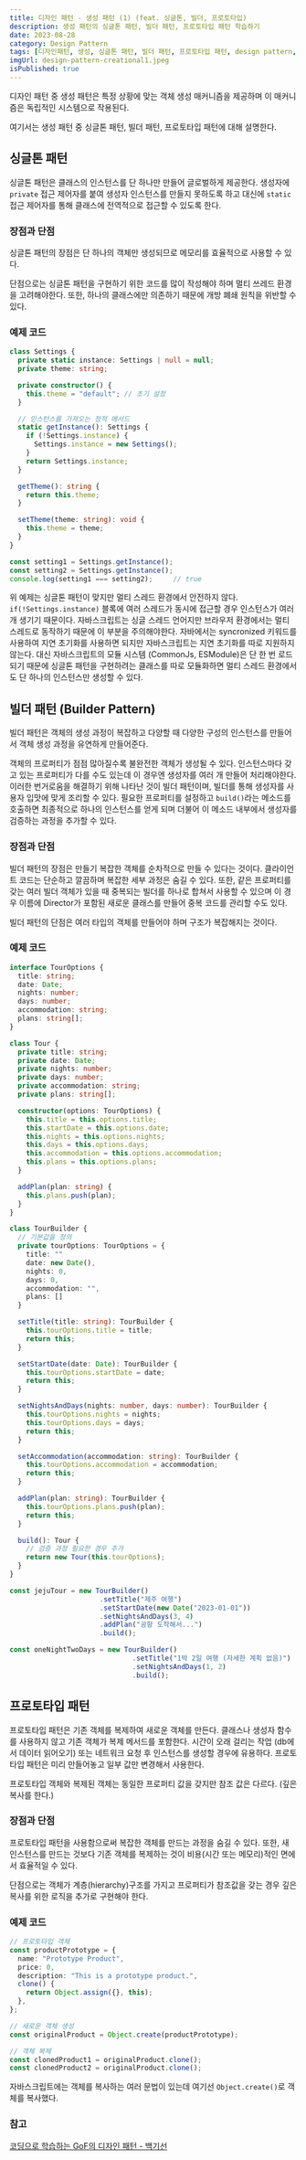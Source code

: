 ```yaml
---
title: 디자인 패턴 - 생성 패턴 (1) (feat. 싱글톤, 빌더, 프로토타입)
description: 생성 패턴의 싱글톤 패턴, 빌더 패턴, 프로토타입 패턴 학습하기
date: 2023-08-28
category: Design Pattern
tags: [디자인패턴, 생성, 싱글톤 패턴, 빌더 패턴, 프로토타입 패턴, design pattern, singleton, builder, prototype]
imgUrl: design-pattern-creational1.jpeg
isPublished: true
---
```


디자인 패턴 중 생성 패턴은 특정 상황에 맞는 객체 생성 매커니즘을 제공하며 이 매커니즘은 독립적인 시스템으로 작용된다.

여기서는 생성 패턴 중 싱글톤 패턴, 빌더 패턴, 프로토타입 패턴에 대해 설명한다.

## 싱글톤 패턴

싱글톤 패턴은 클래스의 인스턴스를 단 하나만 만들어 글로벌하게 제공한다. 
생성자에 `private` 접근 제어자를 붙여 생성자 인스턴스를 만들지 못하도록 하고 대신에 `static` 접근 제어자를 통해 클래스에 전역적으로 접근할 수 있도록 한다.

### 장점과 단점

싱글톤 패턴의 장점은 단 하나의 객체만 생성되므로 메모리를 효율적으로 사용할 수 있다.

단점으로는 싱글톤 패턴을 구현하기 위한 코드를 많이 작성해야 하며 멀티 쓰레드 환경을 고려해야한다.
또한, 하나의 클래스에만 의존하기 때문에 개방 폐쇄 원칙을 위반할 수 있다.

### 예제 코드

```ts
class Settings {
  private static instance: Settings | null = null;
  private theme: string;

  private constructor() {
    this.theme = "default"; // 초기 설정
  }

  // 인스턴스를 가져오는 정적 메서드
  static getInstance(): Settings {
    if (!Settings.instance) {
      Settings.instance = new Settings();
    }
    return Settings.instance;
  }

  getTheme(): string {
    return this.theme;
  }

  setTheme(theme: string): void {
    this.theme = theme;
  }
}

const setting1 = Settings.getInstance();
const setting2 = Settings.getInstance();
console.log(setting1 === setting2);     // true
```

위 예제는 싱글톤 패턴이 맞지만 멀티 스레드 환경에서 안전하지 않다. 
`if(!Settings.instance)` 블록에 여러 스레드가 동시에 접근할 경우 인스턴스가 여러 개 생기기 때문이다. 
자바스크립트는 싱글 스레드 언어지만 브라우저 환경에서는 멀티 스레드로 동작하기 때문에 이 부분을 주의해야한다.
자바에서는 syncronized 키워드를 사용하여 지연 초기화를 사용하면 되지만 자바스크립트는 지연 초기화를 따로 지원하지 않는다.
대신 자바스크립트의 모듈 시스템 \(CommonJs, ESModule\)은 단 한 번 로드되기 때문에 싱글톤 패턴을 구현하려는 클래스를 따로 모듈화하면 멀티 스레드 환경에서도 단 하나의 인스턴스만 생성할 수 있다.


## 빌더 패턴 \(Builder Pattern\)

빌더 패턴은 객체의 생성 과정이 복잡하고 다양할 때 다양한 구성의 인스턴스를 만들어서 객체 생성 과정을 유연하게 만들어준다.

객체의 프로퍼티가 점점 많아질수록 불완전한 객체가 생성될 수 있다.
인스턴스마다 갖고 있는 프로퍼티가 다를 수도 있는데 이 경우엔 생성자를 여러 개 만들어 처리해야한다.
이러한 번거로움을 해결하기 위해 나타난 것이 빌더 패턴이며, 빌더를 통해 생성자를 사용자 입맛에 맞게 조리할 수 있다.
필요한 프로퍼티를 설정하고 `build()`라는 메소드를 호출하면 최종적으로 하나의 인스턴스를 얻게 되며 더불어 이 메소드 내부에서 생성자를 검증하는 과정을 추가할 수 있다.

### 장점과 단점

빌더 패턴의 장점은 만들기 복잡한 객체를 순차적으로 만들 수 있다는 것이다.
클라이언트 코드는 단순하고 깔끔하며 복잡한 세부 과정은 숨길 수 있다.
또한, 같은 프로퍼티를 갖는 여러 빌더 객체가 있을 때 중복되는 빌더를 하나로 합쳐서 사용할 수 있으며 이 경우 이름에 Director가 포함된 새로운 클래스를 만들어 중복 코드를 관리할 수도 있다.

빌더 패턴의 단점은 여러 타입의 객체를 만들어야 하며 구조가 복잡해지는 것이다.

### 예제 코드

```ts
interface TourOptions {
  title: string;
  date: Date;
  nights: number;
  days: number;
  accommodation: string;
  plans: string[];
}

class Tour {
  private title: string;
  private date: Date;
  private nights: number;
  private days: number;
  private accommodation: string;
  private plans: string[];

  constructor(options: TourOptions) {
    this.title = this.options.title;
    this.startDate = this.options.date;
    this.nights = this.options.nights;
    this.days = this.options.days;
    this.accommodation = this.options.accommodation;
    this.plans = this.options.plans;
  }

  addPlan(plan: string) {
    this.plans.push(plan);
  }
}

class TourBuilder {
  // 기본값을 정의
  private tourOptions: TourOptions = {
    title: ""
    date: new Date(),
    nights: 0,
    days: 0,
    accommodation: "",
    plans: []
  }

  setTitle(title: string): TourBuilder {
    this.tourOptions.title = title;
    return this;
  }

  setStartDate(date: Date): TourBuilder {
    this.tourOptions.startDate = date;
    return this;
  }

  setNightsAndDays(nights: number, days: number): TourBuilder {
    this.tourOptions.nights = nights;
    this.tourOptions.days = days;
    return this;
  }

  setAccommodation(accommodation: string): TourBuilder {
    this.tourOptions.accommodation = accommodation;
    return this;
  }

  addPlan(plan: string): TourBuilder {
    this.tourOptions.plans.push(plan);
    return this;
  }

  build(): Tour {
    // 검증 과정 필요한 경우 추가
    return new Tour(this.tourOptions);
  }
}

const jejuTour = new TourBuilder()
                      .setTitle("제주 여행")
                      .setStartDate(new Date("2023-01-01"))
                      .setNightsAndDays(3, 4)
                      .addPlan("공항 도착해서...")
                      .build();

const oneNightTwoDays = new TourBuilder()
                              .setTitle("1박 2일 여행 (자세한 계획 없음)")
                              .setNightsAndDays(1, 2)
                              .build();
```

## 프로토타입 패턴

프로토타입 패턴은 기존 객체를 복제하여 새로운 객체를 만든다.
클래스나 생성자 함수를 사용하지 않고 기존 객체가 복제 메서드를 포함한다.
시간이 오래 걸리는 작업 \(db에서 데이터 읽어오기\) 또는 네트워크 요청 후 인스턴스를 생성할 경우에 유용하다.
프로토타입 패턴은 미리 만들어놓고 일부 값만 변경해서 사용한다.

프로토타입 객체와 복제된 객체는 동일한 프로퍼티 값을 갖지만 참조 값은 다르다. \(깊은 복사를 한다.\)

### 장점과 단점

프로토타입 패턴을 사용함으로써 복잡한 객체를 만드는 과정을 숨길 수 있다.
또한, 새 인스턴스를 만드는 것보다 기존 객체를 복제하는 것이 비용\(시간 또는 메모리\)적인 면에서 효율적일 수 있다.

단점으로는 객체가 계층\(hierarchy\)구조를 가지고 프로퍼티가 참조값을 갖는 경우 깊은 복사를 위한 로직을 추가로 구현해야 한다.

### 예제 코드

```ts
// 프로토타입 객체
const productPrototype = {
  name: "Prototype Product",
  price: 0,
  description: "This is a prototype product.",
  clone() {
    return Object.assign({}, this);
  },
};

// 새로운 객체 생성
const originalProduct = Object.create(productPrototype);

// 객체 복제
const clonedProduct1 = originalProduct.clone();
const clonedProduct2 = originalProduct.clone();
```

자바스크립트에는 객체를 복사하는 여러 문법이 있는데 여기선 `Object.create()`로 객체를 복사했다.

### 참고

[코딩으로 학습하는 GoF의 디자인 패턴 - 백기선](https://www.inflearn.com/course/%EB%94%94%EC%9E%90%EC%9D%B8-%ED%8C%A8%ED%84%B4)